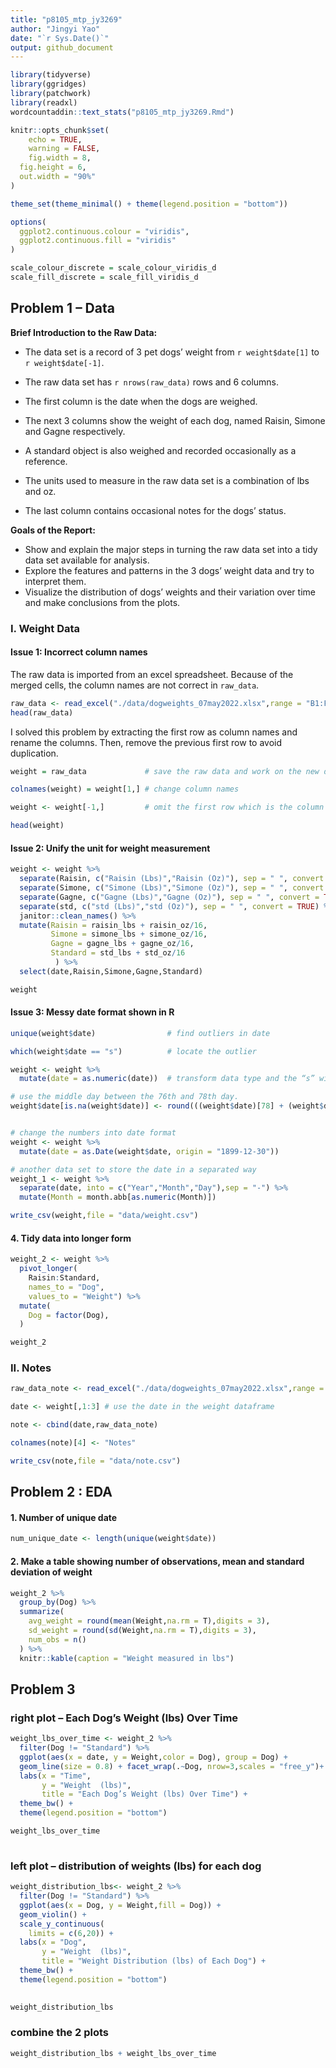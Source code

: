 ```yaml
---
title: "p8105_mtp_jy3269"
author: "Jingyi Yao"
date: "`r Sys.Date()`"
output: github_document
---
```


```r
library(tidyverse)
library(ggridges)
library(patchwork)
library(readxl)
wordcountaddin::text_stats("p8105_mtp_jy3269.Rmd")

knitr::opts_chunk$set(
	echo = TRUE,
	warning = FALSE,
	fig.width = 8, 
  fig.height = 6,
  out.width = "90%"
)

theme_set(theme_minimal() + theme(legend.position = "bottom"))

options(
  ggplot2.continuous.colour = "viridis",
  ggplot2.continuous.fill = "viridis"
)

scale_colour_discrete = scale_colour_viridis_d
scale_fill_discrete = scale_fill_viridis_d

```

## Problem 1 -- Data

**Brief Introduction to the Raw Data:**

  * The data set is a record of 3 pet dogs' weight from `r weight$date[1]` to `r weight$date[-1]`. 

  * The raw data set has `r nrows(raw_data)` rows and 6 columns.

  * The first column is the date when the dogs are weighed. 

  * The next 3 columns show the weight of each dog, named Raisin, Simone and Gagne respectively.

  * A standard object is also weighed and recorded occasionally as a reference. 

  * The units used to measure in the raw data set is a combination of lbs and oz. 

  * The last column contains occasional notes for the dogs' status.


**Goals of the Report:**

  * Show and explain the major steps in turning the raw data set into a tidy data set available for analysis.
  * Explore the features and patterns in the 3 dogs' weight data and try to interpret them.
  * Visualize the distribution of dogs' weights and their variation over time and make conclusions from the plots.
  


### I. Weight Data

#### Issue 1: Incorrect column names  

The raw data is imported from an excel spreadsheet. Because of the merged cells, the column names are not correct in `raw_data`.

```r
raw_data <- read_excel("./data/dogweights_07may2022.xlsx",range = "B1:F363") 
head(raw_data)
```

I solved this problem by extracting the first row as column names and rename the columns. Then, remove the previous first row to avoid duplication.
```r
weight = raw_data             # save the raw data and work on the new data set named weight 

colnames(weight) = weight[1,] # change column names

weight <- weight[-1,]         # omit the first row which is the column name

head(weight)

```


#### Issue 2: Unify the unit for weight measurement

```r
weight <- weight %>% 
  separate(Raisin, c("Raisin (Lbs)","Raisin (Oz)"), sep = " ", convert = TRUE) %>% 
  separate(Simone, c("Simone (Lbs)","Simone (Oz)"), sep = " ", convert = TRUE) %>% 
  separate(Gagne, c("Gagne (Lbs)","Gagne (Oz)"), sep = " ", convert = TRUE) %>% 
  separate(std, c("std (Lbs)","std (Oz)"), sep = " ", convert = TRUE) %>% 
  janitor::clean_names() %>% 
  mutate(Raisin = raisin_lbs + raisin_oz/16,
         Simone = simone_lbs + simone_oz/16,
         Gagne = gagne_lbs + gagne_oz/16,
         Standard = std_lbs + std_oz/16
          ) %>% 
  select(date,Raisin,Simone,Gagne,Standard)

weight
```


#### Issue 3: Messy date format shown in R

```r
unique(weight$date)                # find outliers in date

which(weight$date == "s")          # locate the outlier

weight <- weight %>% 
  mutate(date = as.numeric(date))  # transform data type and the “s” will be NA

# use the middle day between the 76th and 78th day.
weight$date[is.na(weight$date)] <- round(((weight$date)[78] + (weight$date)[76])/2)


# change the numbers into date format
weight <- weight %>% 
  mutate(date = as.Date(weight$date, origin = "1899-12-30"))

# another data set to store the date in a separated way
weight_1 <- weight %>%  
  separate(date, into = c("Year","Month","Day"),sep = "-") %>% 
  mutate(Month = month.abb[as.numeric(Month)])

write_csv(weight,file = "data/weight.csv")
```


#### 4. Tidy data into longer form

```r
weight_2 <- weight %>% 
  pivot_longer(                          
    Raisin:Standard,
    names_to = "Dog", 
    values_to = "Weight") %>% 
  mutate(
    Dog = factor(Dog),
  )

weight_2
```



### II. Notes

```r
raw_data_note <- read_excel("./data/dogweights_07may2022.xlsx",range = "G2:G363") 

date <- weight[,1:3] # use the date in the weight dataframe

note <- cbind(date,raw_data_note)

colnames(note)[4] <- "Notes"

write_csv(note,file = "data/note.csv")
```



## Problem 2 : EDA

#### 1. Number of unique date
```r
num_unique_date <- length(unique(weight$date))

```


#### 2. Make a table showing number of observations, mean and standard deviation of weight
```r
weight_2 %>% 
  group_by(Dog) %>% 
  summarize(
    avg_weight = round(mean(Weight,na.rm = T),digits = 3),
    sd_weight = round(sd(Weight,na.rm = T),digits = 3),
    num_obs = n()
  ) %>% 
  knitr::kable(caption = "Weight measured in lbs")


```



## Problem 3

### right plot -- Each Dog’s Weight (lbs) Over Time
```r
weight_lbs_over_time <- weight_2 %>% 
  filter(Dog != "Standard") %>% 
  ggplot(aes(x = date, y = Weight,color = Dog), group = Dog) +
  geom_line(size = 0.8) + facet_wrap(.~Dog, nrow=3,scales = "free_y")+
  labs(x = "Time",
       y = "Weight  (lbs)",
       title = "Each Dog’s Weight (lbs) Over Time") +
  theme_bw() +
  theme(legend.position = "bottom")

weight_lbs_over_time
  
```




### left plot -- distribution of weights (lbs) for each dog

```r
weight_distribution_lbs<- weight_2 %>% 
  filter(Dog != "Standard") %>%
  ggplot(aes(x = Dog, y = Weight,fill = Dog)) +
  geom_violin() +
  scale_y_continuous(
    limits = c(6,20)) +
  labs(x = "Dog",
       y = "Weight  (lbs)",
       title = "Weight Distribution (lbs) of Each Dog") +
  theme_bw() +
  theme(legend.position = "bottom")
  

weight_distribution_lbs
```


### combine the 2 plots

```r

weight_distribution_lbs + weight_lbs_over_time

```




